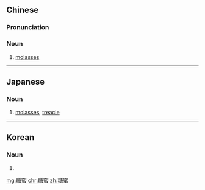 ==Chinese==
{{zh-forms}}

===Pronunciation===
{{zh-pron
|m=tángmì
|c=tong4 mat6
|mn=thn̂g-bi̍t
|cat=n
}}

===Noun===
{{zh-noun}}

# [[molasses]]

----

==Japanese==
{{ja-kanjitab|糖|蜜}}

===Noun===
{{ja-noun|とうみつ}}

# [[molasses]], [[treacle]]

----

==Korean==
{{ko-hanjatab}}

===Noun===
{{ko-noun|rv=dangmil|hangeul=당밀}}

# {{hanja form of|당밀|molasses}}

[[mg:糖蜜]]
[[chr:糖蜜]]
[[zh:糖蜜]]